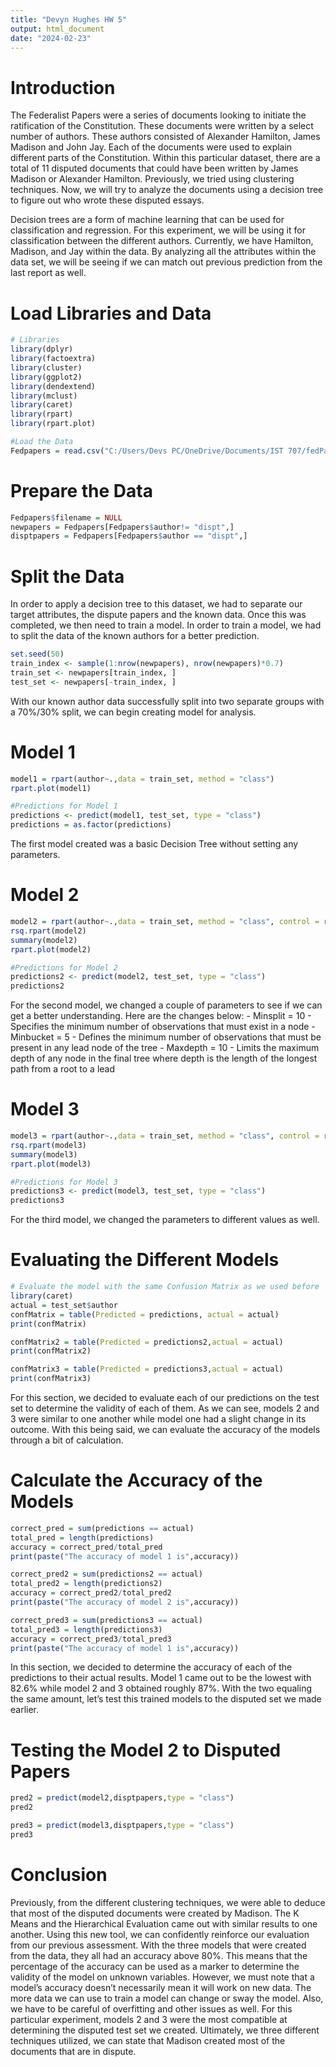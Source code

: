 ---
title: "Devyn Hughes HW 5"
output: html_document
date: "2024-02-23"
---
# Introduction

The Federalist Papers were a series of documents looking to initiate the ratification of the Constitution. These documents were written by a select number of authors. These authors consisted of Alexander Hamilton, James Madison and John Jay. Each of the documents were used to explain different parts of the Constitution. Within this particular dataset, there are a total of 11 disputed documents that could have been written by James Madison or Alexander Hamilton. Previously, we tried using clustering techniques. Now, we will try to analyze the documents using a decision tree to figure out who wrote these disputed essays.

Decision trees are a form of machine learning that can be used for classification and regression. For this experiment, we will be using it for classification between the different authors. Currently, we have Hamilton, Madison, and Jay within the data. By analyzing all the attributes within the data set, we will be seeing if we can match out previous prediction from the last report as well.

# Load Libraries and Data
```{r message=FALSE}
# Libraries
library(dplyr)
library(factoextra)
library(cluster)
library(ggplot2)
library(dendextend)
library(mclust)
library(caret)
library(rpart)
library(rpart.plot)

#Load the Data
Fedpapers = read.csv("C:/Users/Devs PC/OneDrive/Documents/IST 707/fedPapers85_fromClass.csv")
```

# Prepare the Data
```{r}
Fedpapers$filename = NULL
newpapers = Fedpapers[Fedpapers$author!= "dispt",]
disptpapers = Fedpapers[Fedpapers$author == "dispt",]
```

# Split the Data

In order to apply a decision tree to this dataset, we had to separate our target attributes, the dispute papers and the known data. Once this was completed, we then need to train a model. In order to train a model, we had to split the data of the known authors for a better prediction.

```{r}
set.seed(50)
train_index <- sample(1:nrow(newpapers), nrow(newpapers)*0.7)
train_set <- newpapers[train_index, ]
test_set <- newpapers[-train_index, ]
```

With our known author data successfully split into two separate groups with a 70%/30% split, we can begin creating model for analysis.

# Model 1
```{r}
model1 = rpart(author~.,data = train_set, method = "class")
rpart.plot(model1)

#Predictions for Model 1
predictions <- predict(model1, test_set, type = "class")
predictions = as.factor(predictions)
```
The first model created was a basic Decision Tree without setting any parameters. 

# Model 2
```{r}
model2 = rpart(author~.,data = train_set, method = "class", control = rpart.control(minsplit = 10, minbucket=5, maxdepth = 10))
rsq.rpart(model2)
summary(model2)
rpart.plot(model2)

#Predictions for Model 2
predictions2 <- predict(model2, test_set, type = "class")
predictions2
```
For the second model, we changed a couple of parameters to see if we can get a better understanding. Here are the changes below:
- Minsplit = 10 - Specifies the minimum number of observations that must exist in a node
- Minbucket = 5 - Defines the minimum number of observations that must be present in any lead node of the tree
- Maxdepth = 10 - Limits the maximum depth of any node in the final tree where depth is the length of the longest path from a root to a lead

# Model 3
```{R}
model3 = rpart(author~.,data = train_set, method = "class", control = rpart.control(minsplit = 3, minbucket = 5, maxdepth = 7))
rsq.rpart(model3)
summary(model3)
rpart.plot(model3)

#Predictions for Model 3
predictions3 <- predict(model3, test_set, type = "class")
predictions3
```
For the third model, we changed the parameters to different values as well.

# Evaluating the Different Models
```{R}
# Evaluate the model with the same Confusion Matrix as we used before
library(caret)
actual = test_set$author
confMatrix = table(Predicted = predictions, actual = actual)
print(confMatrix)

confMatrix2 = table(Predicted = predictions2,actual = actual)
print(confMatrix2)

confMatrix3 = table(Predicted = predictions3,actual = actual)
print(confMatrix3)
```

For this section, we decided to evaluate each of our predictions on the test set to determine the validity of each of them. As we can see, models 2 and 3 were similar to one another while model one had a slight change in its outcome. With this being said, we can evaluate the accuracy of the models through a bit of calculation.

# Calculate the Accuracy of the Models
```{r}
correct_pred = sum(predictions == actual)
total_pred = length(predictions)
accuracy = correct_pred/total_pred
print(paste("The accuracy of model 1 is",accuracy))

correct_pred2 = sum(predictions2 == actual)
total_pred2 = length(predictions2)
accuracy = correct_pred2/total_pred2
print(paste("The accuracy of model 2 is",accuracy))

correct_pred3 = sum(predictions3 == actual)
total_pred3 = length(predictions3)
accuracy = correct_pred3/total_pred3
print(paste("The accuracy of model 1 is",accuracy))
```

In this section, we decided to determine the accuracy of each of the predictions to their actual results. Model 1 came out to be the lowest with 82.6% while model 2 and 3 obtained roughly 87%. With the two equaling the same amount, let's test this trained models to the disputed set we made earlier.

# Testing the Model 2 to Disputed Papers
```{r}
pred2 = predict(model2,disptpapers,type = "class")
pred2

pred3 = predict(model3,disptpapers,type = "class")
pred3
```

# Conclusion

Previously, from the different clustering techniques, we were able to deduce that most of the disputed documents were created by Madison. The K Means and the Hierarchical Evaluation came out with similar results to one another. Using this new tool, we can confidently reinforce our evaluation from our previous assessment. With the three models that were created from the data, they all had an accuracy above 80%. This means that the percentage of the accuracy can be used as a marker to determine the validity of the model on unknown variables. However, we must note that a model's accuracy doesn't necessarily mean it will work on new data. The more data we can use to train a model can change or sway the model. Also, we have to be careful of overfitting and other issues as well. For this particular experiment, models 2 and 3 were the most compatible at determining the disputed test set we created. Ultimately, we three different techniques utilized, we can state that Madison created most of the documents that are in dispute.